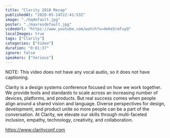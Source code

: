 ```yaml
---
title: "Clarity 2018 Recap"
publishedAt: "2020-05-14T22:41:53Z"
image: "./hqdefault.jpg"
poster: "./maxresdefault.jpg"
videoUrl: "https://www.youtube.com/watch?v=4ekeSreFuyQ"
localImages: true
tags: ["Clarity"]
categories: ["Video"]
duration: "0:01:37"
ignore: false
speakers: ["Various"]
---
```


NOTE: This video does not have any vocal audio, so it does not have captioning.

Clarity is a design systems conference focused on how we work together. We provide tools and standards to scale across an increasing number of devices, platforms, and products. But real success comes when people align around a shared vision and language. Diverse perspectives for design, development, and product unite so more people can be a part of the conversation. At Clarity, we elevate our skills through multi-faceted inclusion, empathy, technology, creativity, and collaboration.

https://www.clarityconf.com
